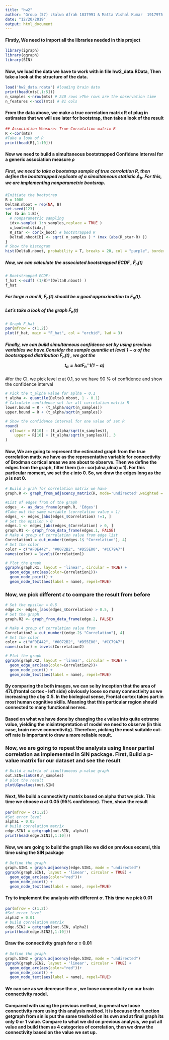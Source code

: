 ```yaml
---
title: "hw2"
author: "Group (57) :Salwa Afrah 1837991 & Matta Vishal Kumar  1917975 & Octavianus Surya Putra Sinaga 1907453"
date: "12/20/2019"
output: html_document
---
```

#### Firstly, We need to import all the libraries needed in this project
```r
library(igraph) 
library(ggraph)
library(SIN)

```


#### Now, we load the data we have to work with in file hw2_data.RData, Then take a look at the structure of the data. 
```r

load('hw2_data.rdata') #loading brain data
print(head(mts[,1:5]))
n_samples <-nrow(mts) # 240 rows >The rows are the observation time
n_features <-ncol(mts) # 81 cols

```
#### From the data above, we make   a true correlation matrix R of plug in estimates that we will use later for bootstrap, then take a look of the result
```r
## Association Measure: True Corrolation matrix R 
R <-cor(mts) 
#Take a look of R
print(head(R[,1:10]))
```

#### Now we need to build a simultaneous bootstrapped Confidene Interval for a generic association measure $\rho$
##### First, we need to take a bootstrap sample of true corrolation R, then define the bootstrapped replicate of a simultaneous statistic $\Delta_{b}$. For this, we are implementing nonparametric bootsrap.
```r
#Initiate the bootstrap
B = 1000
DeltaB.nboot = rep(NA, B)
set.seed(123)
for (b in 1:B){
  # nonparametric sampling
  idx<-sample( 1:n_samples,replace = TRUE )
  x_boot=mts[idx,]  
  R_star <- cor(x_boot) # bootstrapped R
  DeltaB.nboot[b] <- sqrt( n_samples ) * (max (abs(R_star-R) ))
}
# Show the histogram
hist(DeltaB.nboot, probability = T, breaks = 20, col = "purple", border = "black", main = "Bootstrapped DeltaB", add =)
```

##### Now, we can calculate the associated bootstrapped ECDF , $\hat{F}_{n}(t)$
```r
# Bootstrapped ECDF:
f_hat <-ecdf( (1/B)*(DeltaB.nboot) )
f_hat
```
##### For large n and B,   $\hat{F}_{n}(t)$ should be a good approximation to $F_{n}(t)$.

##### Let's take a look of the graph  $\hat{F}_{n}(t)$
```r
# Graph F_hat
par(mfrow = c(1,2))
plot(f_hat, main = "F_hat", col = "orchid", lwd = 3)
```
##### Finally, we can build simultaneous confidence set by using previous variables we have.Consider the sample quantile at level  $1 -\alpha$ of the bootsrapped distribution $\hat{F}_{n}(t)$ , we got the  $$t_{\alpha}=hat{F}_{n}^-1(1-\alpha)$$
#for the CI, we pick level $\alpha$ at 0.1, so we have 90 % of confidence and show the confidence interval
```r
# Pick the t_alpha value for aplha = 0.1
t_alpha <- quantile(DeltaB.nboot, 1 - 0.1)
# Calculate confidence set for all correlation matrix R
lower.bound = R - (t_alpha/sqrt(n_samples))
upper.bound = R + (t_alpha/sqrt(n_samples))

# Show the confidence interval for one value of set R
round(
  c(lower = R[10] - (t_alpha/sqrt(n_samples)),
    upper = R[10] + (t_alpha/sqrt(n_samples))), 3
)
```

#### Now, We are going to represent the estimated graph from the true correlation matix we have as the representative variable for connectivity of Brodman cortical areas we are about to observe. Then we define the edges from the graph, filter them (i.e : cor(ulna,ulna) = 1). For this particular moment, we set the $\epsilon$ into 0. So, we draw the edges long as the  $\rho$ is not 0.
```r
# Build a grah for correlation matrix we have 
graph.R <- graph_from_adjacency_matrix(R, mode='undirected',weighted = "Correlation" ,add.colnames = NULL, add.rownames = NA)

#List of edges from of the graph
edges_ <- as_data_frame(graph.R, 'Edges')
#Take out the same variable (correlation value = 1)
edges_ <- edges_[abs(edges_$Correlation) !=1, ]
# Set the epsilon > 0
edges.1 <- edges_[abs(edges_$Correlation) > 0, ]
graph.R1 <- graph_from_data_frame(edges.1, FALSE)
# Make 4 group of correlation value from edge list
Correlation1 = cut_number((edges.1$ "Correlation"), 4)
# Set the color 
color = c("#F0E442", "#0072B2", "#D55E00", "#CC79A7") 
names(color) = levels(Correlation1)

# Plot the graph
ggraph(graph.R1, layout = 'linear', circular = TRUE) + 
  geom_edge_arc(aes(color=Correlation1))+ 
  geom_node_point() +
  geom_node_text(aes(label = name), repel=TRUE)
```
### Now, we pick different $\epsilon$ to compare the result from before
```r
# Set the epsilon = 0.5
edge.2<- edges_[abs(edges_$Correlation) > 0.5, ] 
# Set the graph
graph.R2 <- graph_from_data_frame(edge.2, FALSE)

# Make 4 group of correlation value from
Correlation2 = cut_number((edge.2$ "Correlation"), 4)
# Set the color 
color = c("#F0E442", "#0072B2", "#D55E00", "#CC79A7") 
names(color) = levels(Correlation2)

# Plot the graph
ggraph(graph.R2, layout = 'linear', circular = TRUE) + 
  geom_edge_arc(aes(color=Correlation2))+ 
  geom_node_point() +
  geom_node_text(aes(label = name), repel=TRUE)
```
#### By comparing the both images, we can se by inception that the area of 47L(frontal cortex - left side) obviously loose so many connectivity as we increasing the $\epsilon$ by 0.5. In the biolegical sense, Frontal cortex takes part in most human cognitive skills. Meaning that this particular region should connected to many functional nerves. 
#### Based on what we have done by changing the $\epsilon$ value into quite extreme value, yielding the misintrepretation of model we need to observe (in this case, brain nerve connectivity). Therefore, picking the most suitable cut-off rate is important to draw a more reliable result.
### Now, we are going to repeat the analysis using linear partial correlation as implemented in SIN package. First, Build a p-value matrix for our dataset and see the result

```r
# Build a matrix of simultaneous p-value graph
out.SIN=sinUG(R,n_samples)
# plot the result
plotUGpvalues(out.SIN)
```
#### Next, We build a connectivity matrix based on alpha that we pick. This time we choose $\alpha$ at 0.05 (95% confidence). Then, show the result
```r
par(mfrow = c(1,2))
#Set error level
alpha1 = 0.05
# build correlation matrix
edge.SIN1 = getgraph(out.SIN, alpha1)
print(head(edge.SIN1[,1:10]))
```
#### Now, we are going to build the graph like we did on previous excersi, this time using the SIN package

```r
# Define the graph
graph.SIN1 = graph.adjacency(edge.SIN1, mode = "undirected")
ggraph(graph.SIN1, layout = 'linear', circular = TRUE) + 
  geom_edge_arc(aes(color="red"))+ 
  geom_node_point() +
  geom_node_text(aes(label = name), repel=TRUE)
```
#### Try to implement the analysis with different $\alpha$. This time we pick 0.01
```r
par(mfrow = c(1,2))
#Set error level
alpha2 = 0.01
# build correlation matrix
edge.SIN2 = getgraph(out.SIN, alpha2)
print(head(edge.SIN2[,1:10]))
```
#### Draw the connectivity graph for $\alpha$ = 0.01

```r
# Define the graph
graph.SIN2 = graph.adjacency(edge.SIN2, mode = "undirected")
ggraph(graph.SIN2, layout = 'linear', circular = TRUE) + 
  geom_edge_arc(aes(color="red"))+ 
  geom_node_point() +
  geom_node_text(aes(label = name), repel=TRUE)
```
#### We can see as we decrease the $\alpha$ , we loose connectivity on our brain connectivity model. 
#### Compared with using the previous method, in general we loose connectivity more using this analysis method. It is because the function getgraph from sin is put the same treshold on its own and at final graph its only 0 or 1 value. Compare to what we did on previous analysis, we put all value and build them as 4 categories of correlation, then we draw the connectivity based on the value we set up.